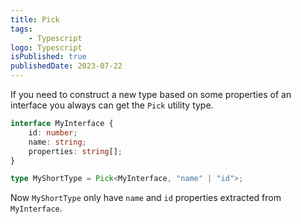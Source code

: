 ```yaml
---
title: Pick
tags:
    - Typescript
logo: Typescript
isPublished: true
publishedDate: 2023-07-22
---
```


If you need to construct a new type based on some properties of an interface you always can get the `Pick` utility type.

```ts
interface MyInterface {
	id: number;
	name: string;
	properties: string[];
}

type MyShortType = Pick<MyInterface, "name" | "id">;
```

Now `MyShortType` only have `name` and `id` properties extracted from `MyInterface`.
